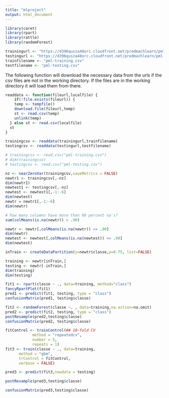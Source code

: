 ```yaml
---
title: "mlproject"
output: html_document
---
```

```r
library(caret)
library(rpart)
library(rattle)
library(randomForest)
```

```r
trainingurl <- "https://d396qusza40orc.cloudfront.net/predmachlearn/pml-training.csv"
testingurl <- "https://d396qusza40orc.cloudfront.net/predmachlearn/pml-testing.csv"
trainfilename <- "pml-training.csv"
testfilename <- "pml-testing.csv"
```
The following function will download the necessary data from the urls if the csv files are not in the working directory.  If the files are in the working directory it will load them from there.

```r
readdata <- function(fileurl,localfile) {
    if(!file.exists(fileurl)) {
    temp <- tempfile()
    download.file(fileurl,temp)
    st <- read.csv(temp)
    unlink(temp)
  } else st <- read.csv(localfile)
  st
}

trainingcsv <- readdata(trainingurl,trainfilename)
testingcsv <- readdata(testingurl,testfilename)
```

```r
# trainingcsv <- read.csv("pml-training.csv")
# dim(trainingcsv)
# testingcsv <- read.csv("pml-testing.csv")

nz <- nearZeroVar(trainingcsv,saveMetrics = FALSE)
newtr1 <- trainingcsv[,-nz]
dim(newtr1)
newtest1 <- testingcsv[,-nz]
newtest <- newtest1[,-1:-6]
dim(newtest)
newtr = newtr1[,-1:-6]
dim(newtr)

# how many columns have more than 90 percent na's?
sum(colMeans(is.na(newtr)) > .90)

newtr <- newtr[,colMeans(is.na(newtr)) <= .90]
dim(newtr)
newtest <- newtest[,colMeans(is.na(newtest)) <= .90]
dim(newtest)

inTrain <- createDataPartition(y=newtr$classe,p=0.75, list=FALSE)

training <- newtr[inTrain,]
testing <- newtr[-inTrain,]
dim(training)
dim(testing)

fit1 <- rpart(classe ~ ., data=training, method="class")
fancyRpartPlot(fit1)
pred1 <- predict(fit1, testing, type = "class")
confusionMatrix(pred1, testing$classe)

fit2 <- randomForest(classe ~. , data=training,na.action=na.omit)
pred2 <- predict(fit2, testing, type = "class")
postResample(pred2,testing$classe)
confusionMatrix(pred2, testing$classe)
```

```r
fitControl <- trainControl(## 10-fold CV
            method = "repeatedcv",
            number = 5,
            repeats = 1)
fit3 <- train(classe ~ ., data=training,
      method = "gbm",
      trControl = fitControl,
      verbose = FALSE)
```

```r
pred3 <- predict(fit3,newdata = testing)

```

```r
postResample(pred3,testing$classe)

confusionMatrix(pred3,testing$classe)
```

